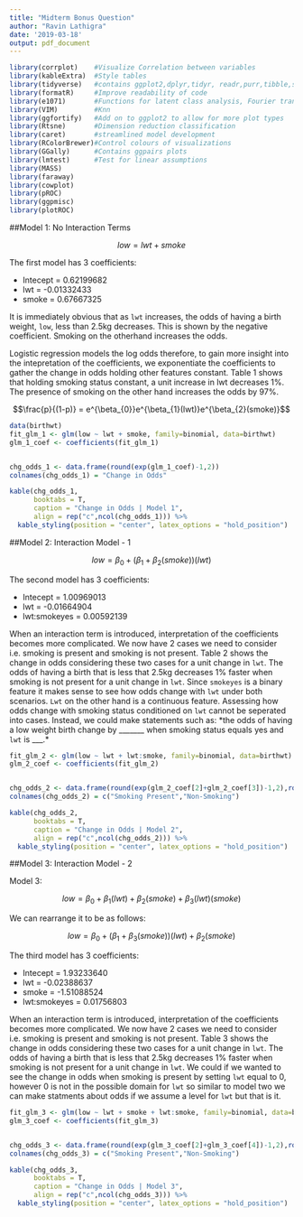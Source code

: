 ```yaml
---
title: "Midterm Bonus Question"
author: "Ravin Lathigra"
date: '2019-03-18'
output: pdf_document
---
```



```r

library(corrplot)    #Visualize Correlation between variables
library(kableExtra)  #Style tables
library(tidyverse)   #contains ggplot2,dplyr,tidyr, readr,purr,tibble,stringr,forcats
library(formatR)     #Improve readability of code
library(e1071)       #Functions for latent class analysis, Fourier transform ect.
library(VIM)         #Knn
library(ggfortify)   #Add on to ggplot2 to allow for more plot types
library(Rtsne)       #Dimension reduction classification
library(caret)       #streamlined model development
library(RColorBrewer)#Control colours of visualizations 
library(GGally)      #Contains ggpairs plots
library(lmtest)      #Test for linear assumptions
library(MASS)
library(faraway)
library(cowplot)
library(pROC)
library(ggpmisc)
library(plotROC)

```

##Model 1: No Interaction Terms

$$low = lwt + smoke$$

The first model has 3 coefficients:

+ Intecept =  0.62199682
+ lwt      = -0.01332433
+ smoke    =  0.67667325

It is immediately obvious that as `lwt` increases, the odds of having a birth weight, `low`, less than 2.5kg decreases.  This is shown by the negative coefficient.  Smoking on the otherhand increases the odds.

Logistic regression models the log odds therefore, to gain more insight into the intepretation of the coefficients, we exponentiate the coefficients to gather the change in odds holding other features constant.  Table 1 shows that holding smoking status constant, a unit increase in lwt decreases 1%.  The presence of smoking on the other hand increases the odds by 97%.

$$\frac{p}{(1-p)} = e^{\beta_{0}}e^{\beta_{1}(lwt)}e^{\beta_{2}(smoke)}$$

```r

data(birthwt)
fit_glm_1 <- glm(low ~ lwt + smoke, family=binomial, data=birthwt)
glm_1_coef <- coefficients(fit_glm_1)


chg_odds_1 <- data.frame(round(exp(glm_1_coef)-1,2))
colnames(chg_odds_1) = "Change in Odds"

kable(chg_odds_1, 
      booktabs = T,
      caption = "Change in Odds | Model 1",
      align = rep("c",ncol(chg_odds_1))) %>%
  kable_styling(position = "center", latex_options = "hold_position")
```


##Model 2: Interaction Model - 1

$$low = \beta_{0} + (\beta_{1}+\beta_{2}(smoke))(lwt) $$



The second model has 3 coefficients:

+ Intecept =   1.00969013
+ lwt      =  -0.01664904
+ lwt:smokeyes    =  0.00592139

When an interaction term is introduced, interpretation of the coefficients becomes more complicated.  We now have 2 cases we need to consider i.e. smoking is present and smoking is not present. Table 2 shows the change in odds considering these two cases for a unit change in `lwt`.  The odds of having a birth that is less that 2.5kg decreases 1% faster when smoking is not present for a unit change in `lwt`.  Since `smokeyes` is a binary feature it makes sense to see how odds change with `lwt` under both scenarios.  `Lwt` on the other hand is a continuous feature.  Assessing how odds change with smoking status conditioned on `lwt` cannot be seperated into cases. Instead, we could make statements such as: *the odds of having a low weight birth change by _______ when smoking status equals yes and `lwt` is ___.*

```r

fit_glm_2 <- glm(low ~ lwt + lwt:smoke, family=binomial, data=birthwt)
glm_2_coef <- coefficients(fit_glm_2)


chg_odds_2 <- data.frame(round(exp(glm_2_coef[2]+glm_2_coef[3])-1,2),round(exp(glm_2_coef[2])-1,2))
colnames(chg_odds_2) = c("Smoking Present","Non-Smoking")

kable(chg_odds_2, 
      booktabs = T,
      caption = "Change in Odds | Model 2",
      align = rep("c",ncol(chg_odds_2))) %>%
  kable_styling(position = "center", latex_options = "hold_position")

```



##Model 3: Interaction Model - 2

Model 3:

$$low = \beta_{0} + \beta_{1}(lwt)+\beta_{2}(smoke) + \beta_{3}(lwt)(smoke) $$

We can rearrange it to be as follows:

$$low = \beta_{0} + (\beta_{1}+\beta_{3}(smoke))(lwt)+\beta_{2}(smoke)  $$


The third model has 3 coefficients:

+ Intecept =   1.93233640
+ lwt      =  -0.02388637
+ smoke    =  -1.51088524
+ lwt:smokeyes = 0.01756803

When an interaction term is introduced, interpretation of the coefficients becomes more complicated.  We now have 2 cases we need to consider i.e. smoking is present and smoking is not present. Table 3 shows the change in odds considering these two cases for a unit change in `lwt`.  The odds of having a birth that is less that 2.5kg decreases 1% faster when smoking is not present for a unit change in `lwt`.  We could if we wanted to see the change in odds when smoking is present by setting `lwt` equal to 0, however 0 is not in the possible domain for `lwt` so similar to model two we can make statments about odds if we assume a level for `lwt` but that is it.


```r

fit_glm_3 <- glm(low ~ lwt + smoke + lwt:smoke, family=binomial, data=birthwt)
glm_3_coef <- coefficients(fit_glm_3)


chg_odds_3 <- data.frame(round(exp(glm_3_coef[2]+glm_3_coef[4])-1,2),round(exp(glm_3_coef[2])-1,2))
colnames(chg_odds_3) = c("Smoking Present","Non-Smoking")

kable(chg_odds_3, 
      booktabs = T,
      caption = "Change in Odds | Model 3",
      align = rep("c",ncol(chg_odds_3))) %>%
  kable_styling(position = "center", latex_options = "hold_position")

```


```r
```
